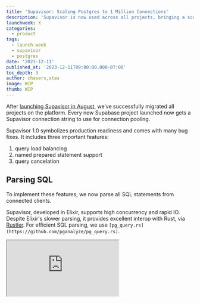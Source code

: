 ```yaml
---
title: 'Supavisor: Scaling Postgres to 1 Million Connections'
description: 'Supavisor is now used across all projects, bringing a scalable and cloud-native Postgres connection pooler that can handle millions of connections'
launchweek: X
categories:
  - product
tags:
  - launch-week
  - supavisor
  - postgres
date: '2023-12-11'
published_at: '2023-12-11T09:00:00.000-07:00'
toc_depth: 3
author: chasers,stas
image: WIP
thumb: WIP
---
```


After [launching Supavisor in August](https://supabase.com/blog/supavisor-1-million), we’ve successfully migrated all projects on the platform. Every new Supabase project launched now gets a Supavisor connection string to use for connection pooling. 

Supavisor 1.0 symbolizes production readiness and comes with many bug fixes. It includes three important features: 

1. query load balancing
2. named prepared statement support
3. query cancelation

## Parsing SQL

To implement these features, we now parse all SQL statements from connected clients. 

Supavisor, developed in Elixir, supports high concurrency and rapid IO. Despite Elixir's slower parsing, it provides excellent interop with Rust, via [Rustler](https://github.com/rusterlium/rustler). For efficient SQL parsing, we use `[pg_query.rs](https://github.com/pganalyze/pg_query.rs)`.

<div className="video-container">
  <iframe
    className="w-full"
    src="https://www.youtube-nocookie.com/embed/ogYNmJOFEpk"
    title="YouTube video player"
    allow="accelerometer; autoplay; clipboard-write; encrypted-media; gyroscope; picture-in-picture; web-share"
    allowfullscreen
  />
</div>

## Load Balancing

When set up with a Postgres cluster, Supavisor now balances read requests between the primary server and its replicas. It randomly distributes these read requests across the entire Postgres cluster.

Supavisor targets write operations to the primary automatically by bouncing off read-only replicas until it hits the primary with a successful write. The trade-off here is that writes may take a few milliseconds longer to complete in favor of zero additional client-side complexity. This write strategy also makes transparent primary failovers painless because detecting the primary for writes is automatic.

### Read-after-writes

With automatic primary detection, it’s easy to guarantee read-after-writes from the same client by wrapping the read and write in a transaction.

Future work is planned to allow custom server targeting with SQL statements such as `SET SERVER 'primary'` to let clients guarantee read-after-writes outside of transactions or across clients. 

## Named Prepared Statements

Many clients use named [prepared statements](https://www.postgresql.org/docs/current/sql-prepare.html) when generating parameterized SQL. During statement preparation Postgres parses, plans, and optimizes queries. 

If a client can create named prepared statements, then such a client can re-use these query plans and simply submit parameters for them. 

The problem with named prepared statements and pooling in the transaction mode is that statements are not shared across Postgres backends (connections). Each client connection must issue prepared statements for each query they will run. 

Supavisor now supports named prepared statements. Supavisor parses each query and identifies `PREPARE` statements. When a `PREPARE` statement is received on one connection, it is broadcast across all connections. This approach allows every client to access named prepared statements that have been issued by other connections. This adds a slight increase in memory overhead when duplicating query plans for each Postgres connection but should come with significant throughput gains.

<Img
  src={{
    dark: 'WIP',
    light: 'WIP',
  }}
  alt="Diagram explaining how named prepared statements work in Supavisor"
/>

## Query Cancelation

With 1.0 we get query official cancelation as well. If you’re in `psql` typing `Ctrl+C` will actually cancel your query now. 

Especially useful if you accidentally run a heavy query!

## Platform Updates

For the Supavisor rollout, we maintained consistent pooling settings between PgBouncer and Supavisor.

Now, we're raising the client connection limit for smaller projects in Supavisor. Here are the updated default configurations:

| Database Size | default_pool_size | max_connections | default_max_clients |
| --- | --- | --- | --- |
| micro | 15 | 60 | 200 |
| small | 15 | 90 | 1000 (previously 200) |
| medium | 15 | 120 | 1000 (previously 200) |
| large | 15 | 160 | 1000 (previously 300) |
| xl | 20 | 240 | 1000 (previously 700) |
| 2xl | 25 | 380 | 1500 |
| 4xl | 32 | 480 | 3000 |
| 8xl | 64 | 490 | 6000 |
| 12xl | 96 | 500 | 9000 |
| 16xl | 128 | 500 | 12000 |

In this table:

- `default_pool_size`: the number of connections from Supavisor to your database (configurable)
- `max_connections`: the max number of direct connections Postgres is configured to allow (configurable)
- `default_max_clients` : the maximum number of clients allowed to connect to Supavisor (upgrade to increase)

### IPv4 Deprecation

Effective February 1, 2024 [AWS is charging for all allocated IPV4 addresses](https://aws.amazon.com/blogs/aws/new-aws-public-ipv4-address-charge-public-ip-insights/). Rather than passing that fee onto our customers Supavisor can mediate connections from IPv4 to IPv6.

If you’re using the PgBouncer connection string and haven’t migrated to the new Supavisor connection string make sure to do this before January 15th, 2024.

## Getting started

If you’re using the Supabase platform, you can already access the pooler URL in your [database settings](https://supabase.com/dashboard/project/_/settings/database).

If you’re looking to self-host Supavisor, check out [GitHub repository](https://github.com/supabase/supavisor) and [documentation](https://supabase.github.io/supavisor/).

You can expect Supavisor 1.0 to hit the platform next week along with the new pooling configuration changes. If you’ve set a custom pooler configuration, or we’ve set one for you, your settings won’t change.
